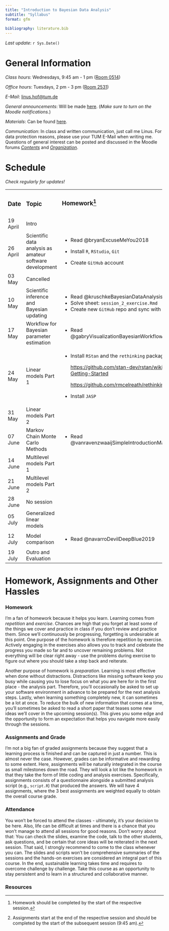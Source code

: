 ```yaml
---
title: "Introduction to Bayesian Data Analysis"
subtitle: "Syllabus"
format: gfm
  
bibliography: literature.bib
---
```


*Last update*: `r Sys.Date()`

# General Information

*Class hours*: Wednesdays, 9:45 am - 1 pm ([Room 0514](https://portal.mytum.de/campus/roomfinder/roomfinder_viewmap?mapid=193&roomid=0514@0505))

*Office hours*: Tuesdays, 2 pm - 3 pm ([Room 2531](https://portal.mytum.de/campus/roomfinder/roomfinder_viewmap?mapid=196&roomid=2531@0505))

*E-Mail*: [linus.hof\@tum.de](mailto:linus.hof@tum.de)

*General announcements*: Will be made [here](https://www.moodle.tum.de/mod/forum/view.php?id=2429843). (*Make sure to turn on the Moodle notifications.*)

*Materials*: Can be found [here](https://github.com/linushof/BayesIntro).

*Communication*: In class and written communication, just call me Linus. For data protection reasons, please use your TUM E-Mail when writing me. Questions of general interest can be posted and discussed in the Moodle forums [*Contents*](https://www.moodle.tum.de/mod/forum/view.php?id=2569419) and [*Organization*](https://www.moodle.tum.de/mod/forum/view.php?id=2569420).

# Schedule

*Check regularly for updates!*

+-----------+----------------------------------------------------------+--------------------------------------------------------------------+--------------------+
| ### Date  | ### Topic                                                | ### Homework[^1]                                                   | ### Assignment[^2] |
|           |                                                          |                                                                    |                    |
|           |                                                          | ###                                                                |                    |
+-----------+----------------------------------------------------------+--------------------------------------------------------------------+--------------------+
| 19 April  | Intro                                                    |                                                                    |                    |
+-----------+----------------------------------------------------------+--------------------------------------------------------------------+--------------------+
| 26 April  | Scientific data analysis as amateur software development | -   Read @bryanExcuseMeYou2018                                     |                    |
|           |                                                          |                                                                    |                    |
|           |                                                          | -   Install `R`, `RStudio`, `Git`                                  |                    |
|           |                                                          |                                                                    |                    |
|           |                                                          | -   Create `GitHub` account                                        |                    |
+-----------+----------------------------------------------------------+--------------------------------------------------------------------+--------------------+
| 03 May    | Cancelled                                                |                                                                    |                    |
+-----------+----------------------------------------------------------+--------------------------------------------------------------------+--------------------+
| 10 May    | Scientific inference and Bayesian updating               | -   Read @kruschkeBayesianDataAnalysis2018                         | Assignment 1       |
|           |                                                          | -   Solve sheet: `session_2_exercise.Rmd`                          |                    |
|           |                                                          | -   Create new `GitHub` repo and sync with RStudio                 |                    |
+-----------+----------------------------------------------------------+--------------------------------------------------------------------+--------------------+
| 17 May    | Workflow for Bayesian parameter estimation               | -   Read @gabryVisualizationBayesianWorkflow2019                   |                    |
+-----------+----------------------------------------------------------+--------------------------------------------------------------------+--------------------+
| 24 May    | Linear models Part 1                                     | -   Install `RStan` and the `rethinking` package                   | Assignment 2       |
|           |                                                          |                                                                    |                    |
|           |                                                          |     <https://github.com/stan-dev/rstan/wiki/RStan-Getting-Started> |                    |
|           |                                                          |                                                                    |                    |
|           |                                                          |     <https://github.com/rmcelreath/rethinking>                     |                    |
|           |                                                          |                                                                    |                    |
|           |                                                          | -   Install `JASP`                                                 |                    |
+-----------+----------------------------------------------------------+--------------------------------------------------------------------+--------------------+
| 31 May    | Linear models Part 2                                     |                                                                    |                    |
+-----------+----------------------------------------------------------+--------------------------------------------------------------------+--------------------+
| 07 June   | Markov Chain Monte Carlo Methods                         | -   Read @vanravenzwaaijSimpleIntroductionMarkov2018               | Assignment 3       |
+-----------+----------------------------------------------------------+--------------------------------------------------------------------+--------------------+
| 14 June   | Multilevel models Part 1                                 |                                                                    |                    |
+-----------+----------------------------------------------------------+--------------------------------------------------------------------+--------------------+
| 21 June   | Multilevel models Part 2                                 |                                                                    |                    |
+-----------+----------------------------------------------------------+--------------------------------------------------------------------+--------------------+
| 28 June   | No session                                               |                                                                    |                    |
+-----------+----------------------------------------------------------+--------------------------------------------------------------------+--------------------+
| 05 July   | Generalized linear models                                |                                                                    | Assignment 4       |
+-----------+----------------------------------------------------------+--------------------------------------------------------------------+--------------------+
| 12 July   | Model comparison                                         | -   Read @navarroDevilDeepBlue2019                                 |                    |
+-----------+----------------------------------------------------------+--------------------------------------------------------------------+--------------------+
| 19 July   | Outro and Evaluation                                     |                                                                    |                    |
+-----------+----------------------------------------------------------+--------------------------------------------------------------------+--------------------+

[^1]: Homework should be completed by the start of the respective session.

[^2]: Assignments start at the end of the respective session and should be completed by the start of the subsequent session (9:45 am).

# Homework, Assignments and Other Hassles

### Homework

I'm a fan of homework because it helps you learn. Learning comes from *repetition* and *exercise*. Chances are high that you forget at least some of the things we cover and practice in class if you don't review and practice them. Since we'll continuously be progressing, forgetting is undesirable at this point. One purpose of the homework is therefore repetition by exercise. Actively engaging in the exercises also allows you to track and celebrate the progress you made so far and to uncover remaining problems. Not everything will be clear right away - use the problems during exercise to figure out where you should take a step back and reiterate.

Another purpose of homework is *preparation*. Learning is most effective when done without distractions. Distractions like missing software keep you busy while causing you to lose focus on what you are here for in the first place - the analysis part. Therefore, you'll occasionally be asked to set up your software environment in advance to be prepared for the next analysis steps. Lastly, when learning something completely new, it can sometimes be a lot at once. To reduce the bulk of new information that comes at a time, you'll sometimes be asked to read a short paper that teases some new ideas we'll cover in the upcoming session(s). This gives you some edge and the opportunity to form an expectation that helps you navigate more easily through the sessions.

### Assignments and Grade

I'm not a big fan of graded assignments because they suggest that a learning process is finished and can be captured in just a number. This is almost never the case. However, grades can be informative and rewarding to some extent. Here, assignments will be naturally integrated in the course as small milestones down the road. They will look a lot like the homework in that they take the form of little coding and analysis exercises. Specifically, assignments consists of a questionnaire alongside a submitted analysis script (e.g., `script.R`) that produced the answers. We will have 4 assignments, where the 3 best assignments are weighted equally to obtain the overall course grade.

### Attendance

You won't be forced to attend the classes - ultimately, it's your decision to be here. Also, life can be difficult at times and there is a chance that you won't manage to attend all sessions for good reasons. Don't worry about that: You can check the slides, examine the code, talk to the other students, ask questions, and be certain that core ideas will be reiterated in the next session. That said, I strongly recommend to come to the class whenever you can. The slides and scripts won't be comprehensive summaries of the sessions and the hands-on exercises are considered an integral part of this course. In the end, sustainable learning takes time and requires to overcome challenge by challenge. Take this course as an opportunity to stay persistent and to learn in a structured and collaborative manner.

### Resources
